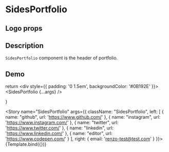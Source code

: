 
<Meta title="SidesPortfolio" component={SidesPortfolio} />

# SidesPortfolio

## Logo props
<ArgsTable of={SidesPortfolio} />

## Description

`SidesPortfolio` component is the header of portfolio.

## Demo

  return <div style={{ padding: '0 1.5em', backgroundColor: '#0B192E' }}>
    <SidesPortfolio {...args} />
  </div>
}

<Story name="SidesPortfolio" args={{
  className: "SidesPortfolio",
  left: [
    {
      name: "github",
      url: 'https://www.github.com/'
    },
    {
      name: "instagram",
      url: 'https://www.instagram.com/'
    },
    {
      name: "twitter",
      url: 'https://www.twitter.com/'
    },
    {
      name: "linkedin",
      url: 'https://www.linkedin.com/'
    },
    {
      name: "editor",
      url: 'https://www.codepen.com/'
    }
  ],
  right: {
    email: 'renzo-test@test.com'
  }
}}>
  {Template.bind({})}
</Story>

